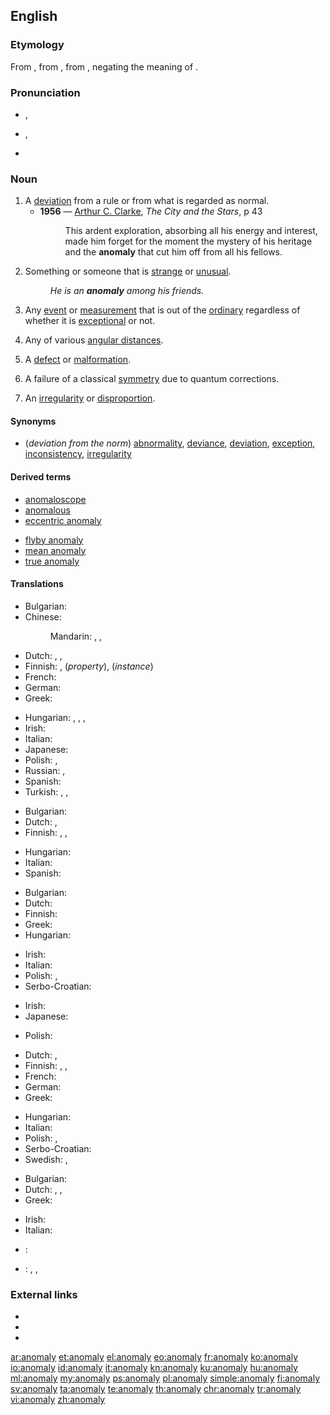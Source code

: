 {{was wotd|2008|September|26}}
==English==

{{wikipedia}}

===Etymology===
From {{etyl|la|en}} {{term|anomalia|lang=la}}, from {{etyl|grc|en}} {{term|sc=polytonic|ἀνωμαλία|tr=anomalia||irregularity, anomaly|lang=grc}}, from {{term|sc=polytonic|ἀνώμαλος|tr=anomalos||irregular, uneven|lang=grc}}, negating the meaning of {{term|ὁμαλός|tr=omalos|lang=grc}}.

===Pronunciation===
* {{a|UK}} {{IPA|/əˈnɒməlɪ/}}, {{X-SAMPA|/@"nQm@lI/}}
* {{a|US}} {{IPA|/əˈnɑməli/}},  {{X-SAMPA|/@"nAm@li/}}
* {{audio|en-us-anomaly.ogg|Audio (US)}}

===Noun===
{{en-noun|anomalies}}

# A [[deviation]] from a rule or from what is regarded as normal.
#* '''1956''' — [[w:Arthur C. Clarke|Arthur C. Clarke]], ''The City and the Stars'', p 43
#*: This ardent exploration, absorbing all his energy and interest, made him forget for the moment the mystery of his heritage and the '''anomaly''' that cut him off from all his fellows.
# Something or someone that is [[strange]] or [[unusual]].
#: ''He is an '''anomaly''' among his friends.''
# {{context|science|lang=en}} Any [[event]] or [[measurement]] that is out of the [[ordinary]] regardless of whether it is [[exceptional]] or not.
# {{context|astronomy|lang=en}} Any of various [[angular distance]]s.
# {{context|biology|lang=en}} A [[defect]] or [[malformation]].
# {{context|quantum physics|lang=en}} A failure of a classical [[symmetry]] due to quantum corrections.
# {{context|dated|lang=en}} An [[irregularity]] or [[disproportion]].

====Synonyms====
* (''deviation from the norm'') [[abnormality]], [[deviance]], [[deviation]], [[exception]], [[inconsistency]], [[irregularity]]

====Derived terms====
{{der-top|}}
* [[anomaloscope]]
* [[anomalous]]
* [[eccentric anomaly]]
{{der-mid}}
* [[flyby anomaly]]
* [[mean anomaly]]
* [[true anomaly]]
{{der-bottom}}

====Translations====
{{trans-top|deviation from norm}}
* Bulgarian: {{t+|bg|аномалия}}
* Chinese:
*: Mandarin: {{t|cmn|異常|sc=Hani}}, {{t|cmn|异常|tr=yìcháng|sc=Hani}}, {{t|cmn|反常|tr=fǎncháng|sc=Hani}}
* Dutch: {{t+|nl|afwijking}}, {{t+|nl|anomalie}}, {{t+|nl|abnormaliteit}}
* Finnish: {{t+|fi|anomalia}}, {{t-|fi|poikkeavuus}} (''property''), {{t-|fi|poikkeama}} (''instance'')
* French: {{t+|fr|anomalie|f}}
* German: {{t+|de|Anomalie|f}}
* Greek: {{t+|el|ανωμαλία|f|tr=anomalía}}
{{trans-mid}}
* Hungarian: {{t+|hu|anomália}}, {{t+|hu|rendellenesség}}, {{t+|hu|szabálytalanság}}, {{t+|hu|eltérés}}
* Irish: {{t-|ga|aimhrialtacht|f}}
* Italian: {{t+|it|anomalia|f}}
* Japanese: {{t+|ja|例外|tr=れいがい, reigai}}
* Polish: {{t+|pl|anomalia|f}}, {{t-|pl|nieprawidłowość|f}}
* Russian: {{t+|ru|аномалия|f|tr=anomálija|sc=Cyrl}}, {{t+|ru|ненормальность|f|tr=nenormálʹnostʹ|sc=Cyrl}}
* Spanish: {{t+|es|anomalía|f}}
* Turkish: {{t-|tr|denksizlik}}, {{t+|tr|fevkaladelik}}, {{t-|tr|olağandışılık}}
{{trans-bottom}}

{{trans-top|something or someone that is strange or unusual}}
* Bulgarian: {{t+|bg|неправилност}}
* Dutch: {{t-|nl|rariteit}}, {{t-|nl|onregelmatigheid}}
* Finnish: {{t+|fi|anomalia}}, {{t+|fi|poikkeava}}, {{t+|fi|poikkeus}}
{{trans-mid}}
* Hungarian: {{t+|hu|anomália}}
* Italian: {{t+|it|anomalia|f}}
* Spanish: {{t+|es|anomalía|f}}
{{trans-bottom}}

{{trans-top|science: any event, big or small, out of the ordinary}}
* Bulgarian: {{t+|bg|аномалия}}
* Dutch: {{t+|nl|anomalie|f}}
* Finnish: {{t-|fi|poikkeama}}
* Greek: {{t+|el|ανωμαλία|f|tr=anomalía}}
* Hungarian: {{t+|hu|anomália}}
{{trans-mid}}
* Irish: {{t-|ga|aimhrialtacht|f}}
* Italian: {{t+|it|anomalia|f}}
* Polish: {{t+|pl|anomalia|f}}, {{t-|pl|nieprawidłowość|f}}
* Serbo-Croatian: {{t-|sh|anomalija|f}}
{{trans-bottom}}

{{trans-top|astronomy: any of various angular distances}}
* Irish: {{t-|ga|aimhrialtacht|f}}
* Japanese: {{t-|ja|離角|tr=りかく, rikaku}}
{{trans-mid}}
* Polish: {{t+|pl|anomalia|f}}
{{trans-bottom}}

{{trans-top|dated: an irregularity or inconsistency}}
* Dutch: {{t+|nl|anomalie|f}}, {{t-|nl|onregelmatigheid|f}}
* Finnish: {{t-|fi|säännöttömyys}}, {{t-|fi|epäsäännöllisyys}}, {{t+|fi|poikkeus}}
* French: {{t+|fr|anomalie|f}}
* German: {{t+|de|Anomalie|f}}
* Greek: {{t+|el|ανωμαλία|f|tr=anomalía}}
{{trans-mid}}
* Hungarian: {{t+|hu|anomália}}
* Italian: {{t+|it|anomalia|f}}
* Polish: {{t+|pl|anomalia|f}}, {{t-|pl|nieprawidłowość|f}}
* Serbo-Croatian: {{t-|sh|anomalija|f}}
* Swedish: {{t+|sv|anomali|c}}, {{t+|sv|avvikelse|c}}
{{trans-bottom}}

{{trans-top|biological defect or malformation}}
* Bulgarian: {{t+|bg|аномалия}}
* Dutch: {{t+|nl|afwijking}}, {{t+|nl|anomalie}}, {{t-|nl|misvorming}}
* Greek: {{t+|el|ανωμαλία|f|tr=anomalía}}
{{trans-mid}}
* Irish: {{t-|ga|aimhrialtacht|f}}
* Italian: {{t+|it|anomalia|f}}
{{trans-bottom}}

{{checktrans-top}}
* {{ttbc|sh}}: {{t-|sh|anomalija|f}}
* {{ttbc|id}}: {{t+|id|anomali}}, {{t-|id|tak normal}}, {{t-|id|tak lazim}}
{{trans-mid}}
{{trans-bottom}}

===External links===
* {{R:Webster 1913}}
* {{R:Century 1911}}
* {{R:OneLook}}

[[ar:anomaly]]
[[et:anomaly]]
[[el:anomaly]]
[[eo:anomaly]]
[[fr:anomaly]]
[[ko:anomaly]]
[[io:anomaly]]
[[id:anomaly]]
[[it:anomaly]]
[[kn:anomaly]]
[[ku:anomaly]]
[[hu:anomaly]]
[[ml:anomaly]]
[[my:anomaly]]
[[ps:anomaly]]
[[pl:anomaly]]
[[simple:anomaly]]
[[fi:anomaly]]
[[sv:anomaly]]
[[ta:anomaly]]
[[te:anomaly]]
[[th:anomaly]]
[[chr:anomaly]]
[[tr:anomaly]]
[[vi:anomaly]]
[[zh:anomaly]]